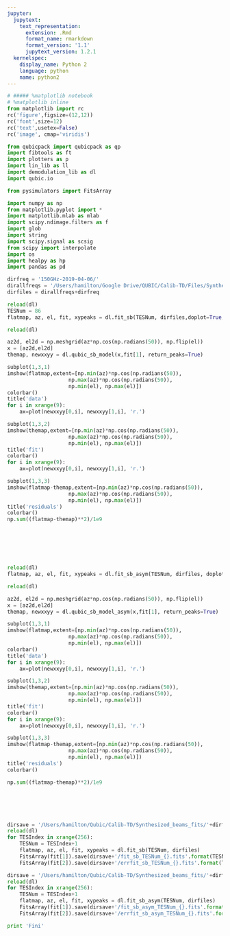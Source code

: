 ```yaml
---
jupyter:
  jupytext:
    text_representation:
      extension: .Rmd
      format_name: rmarkdown
      format_version: '1.1'
      jupytext_version: 1.2.1
  kernelspec:
    display_name: Python 2
    language: python
    name: python2
---
```


```python
# ##### %matplotlib notebook
# %matplotlib inline
from matplotlib import rc
rc('figure',figsize=(12,12))
rc('font',size=12)
rc('text',usetex=False)
rc('image', cmap='viridis')

from qubicpack import qubicpack as qp
import fibtools as ft
import plotters as p
import lin_lib as ll
import demodulation_lib as dl
import qubic.io

from pysimulators import FitsArray

import numpy as np
from matplotlib.pyplot import *
import matplotlib.mlab as mlab
import scipy.ndimage.filters as f
import glob
import string
import scipy.signal as scsig
from scipy import interpolate
import os
import healpy as hp
import pandas as pd
```

```python
dirfreq = '150GHz-2019-04-06/'
dirallfreqs = '/Users/hamilton/Google Drive/QUBIC/Calib-TD/Files/Synthesized Beams/Synthesized_Beams_Files/'
dirfiles = dirallfreqs+dirfreq
```

```python
reload(dl)
TESNum = 86
flatmap, az, el, fit, xypeaks = dl.fit_sb(TESNum, dirfiles,doplot=True,vmin=-0.05, vmax=0.05, resample=False)
```

```python
reload(dl)

az2d, el2d = np.meshgrid(az*np.cos(np.radians(50)), np.flip(el))
x = [az2d,el2d]
themap, newxxyy = dl.qubic_sb_model(x,fit[1], return_peaks=True)

subplot(1,3,1)
imshow(flatmap,extent=[np.min(az)*np.cos(np.radians(50)), 
                    np.max(az)*np.cos(np.radians(50)), 
                    np.min(el), np.max(el)])
colorbar()
title('data')
for i in xrange(9):
    ax=plot(newxxyy[0,i], newxxyy[1,i], 'r.')

subplot(1,3,2)
imshow(themap,extent=[np.min(az)*np.cos(np.radians(50)), 
                    np.max(az)*np.cos(np.radians(50)), 
                    np.min(el), np.max(el)])
title('fit')
colorbar()
for i in xrange(9):
    ax=plot(newxxyy[0,i], newxxyy[1,i], 'r.')

subplot(1,3,3)
imshow(flatmap-themap,extent=[np.min(az)*np.cos(np.radians(50)), 
                    np.max(az)*np.cos(np.radians(50)), 
                    np.min(el), np.max(el)])
title('residuals')
colorbar()
np.sum((flatmap-themap)**2)/1e9
```

```python

```

```python

```

```python

```

```python

```

```python

```

```python

```

```python
reload(dl)
flatmap, az, el, fit, xypeaks = dl.fit_sb_asym(TESNum, dirfiles, doplot=True)
```

```python
reload(dl)

az2d, el2d = np.meshgrid(az*np.cos(np.radians(50)), np.flip(el))
x = [az2d,el2d]
themap, newxxyy = dl.qubic_sb_model_asym(x,fit[1], return_peaks=True)

subplot(1,3,1)
imshow(flatmap,extent=[np.min(az)*np.cos(np.radians(50)), 
                    np.max(az)*np.cos(np.radians(50)), 
                    np.min(el), np.max(el)])
colorbar()
title('data')
for i in xrange(9):
    ax=plot(newxxyy[0,i], newxxyy[1,i], 'r.')

subplot(1,3,2)
imshow(themap,extent=[np.min(az)*np.cos(np.radians(50)), 
                    np.max(az)*np.cos(np.radians(50)), 
                    np.min(el), np.max(el)])
title('fit')
colorbar()
for i in xrange(9):
    ax=plot(newxxyy[0,i], newxxyy[1,i], 'r.')

subplot(1,3,3)
imshow(flatmap-themap,extent=[np.min(az)*np.cos(np.radians(50)), 
                    np.max(az)*np.cos(np.radians(50)), 
                    np.min(el), np.max(el)])
title('residuals')
colorbar()

np.sum((flatmap-themap)**2)/1e9
```

```python

```

```python

```

```python

```

```python

```

```python

```

```python
dirsave = '/Users/hamilton/Qubic/Calib-TD/Synthesized_beams_fits/'+dirfreq
reload(dl)
for TESIndex in xrange(256):
    TESNum = TESIndex+1
    flatmap, az, el, fit, xypeaks = dl.fit_sb(TESNum, dirfiles)
    FitsArray(fit[1]).save(dirsave+'/fit_sb_TESNum_{}.fits'.format(TESNum))
    FitsArray(fit[2]).save(dirsave+'/errfit_sb_TESNum_{}.fits'.format(TESNum))
```

```python
dirsave = '/Users/hamilton/Qubic/Calib-TD/Synthesized_beams_fits/'+dirfreq
reload(dl)
for TESIndex in xrange(256):
    TESNum = TESIndex+1    
    flatmap, az, el, fit, xypeaks = dl.fit_sb_asym(TESNum, dirfiles)
    FitsArray(fit[1]).save(dirsave+'/fit_sb_asym_TESNum_{}.fits'.format(TESNum))
    FitsArray(fit[2]).save(dirsave+'/errfit_sb_asym_TESNum_{}.fits'.format(TESNum))


```

```python
print 'Fini'
```

```python

```
